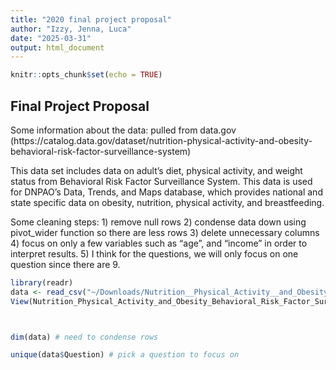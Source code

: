 ```yaml
---
title: "2020 final project proposal"
author: "Izzy, Jenna, Luca"
date: "2025-03-31"
output: html_document
---
```


```r
knitr::opts_chunk$set(echo = TRUE)
```

## Final Project Proposal

Some information about the data: pulled from data.gov (https://catalog.data.gov/dataset/nutrition-physical-activity-and-obesity-behavioral-risk-factor-surveillance-system)

This data set includes data on adult's diet, physical activity, and weight status from Behavioral Risk Factor Surveillance System. This data is used for DNPAO's Data, Trends, and Maps database, which provides national and state specific data on obesity, nutrition, physical activity, and breastfeeding.

 
 Some cleaning steps: 
 1) remove null rows
 2) condense data down using pivot_wider function so there are less rows
 3) delete unnecessary columns
 4) focus on only a few variables such as "age", and "income" in order to interpret results.
 5) I think for the questions, we will only focus on one question since there are 9.
 



```r

library(readr)
data <- read_csv("~/Downloads/Nutrition__Physical_Activity__and_Obesity_-_Behavioral_Risk_Factor_Surveillance_System.csv")
View(Nutrition_Physical_Activity_and_Obesity_Behavioral_Risk_Factor_Surveillance_System)



dim(data) # need to condense rows

unique(data$Question) # pick a question to focus on

```


